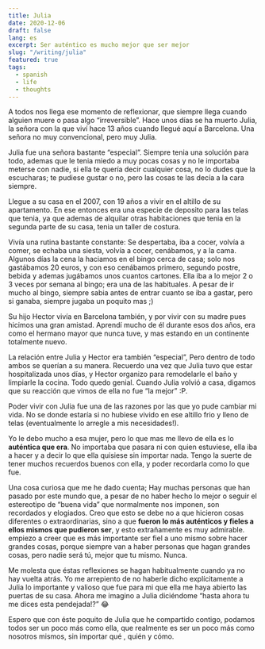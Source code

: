 ```yaml
---
title: Julia
date: 2020-12-06
draft: false
lang: es
excerpt: Ser auténtico es mucho mejor que ser mejor
slug: "/writing/julia"
featured: true
tags:
  - spanish
  - life
  - thoughts
---
```


A todos nos llega ese momento de reflexionar, que siempre llega cuando alguien muere o pasa algo “irreversible”. Hace unos días se ha muerto Julia, la señora con la que viví hace 13 años cuando llegué aquí a Barcelona. Una señora no muy convencional, pero muy Julia.

Julia fue una señora bastante “especial”. Siempre tenia una solución para todo, ademas que le tenia miedo a muy pocas cosas y no le importaba meterse con nadie, si ella te quería decir cualquier cosa, no lo dudes que la escucharas; te pudiese gustar o no, pero las cosas te las decía a la cara siempre.

Llegue a su casa en el 2007, con 19 años a vivir en el altillo de su apartamento. En ese entonces era una especie de deposito para las telas que tenia, ya que ademas de alquilar otras habitaciones que tenia en la segunda parte de su casa, tenia un taller de costura.

Vivía una rutina bastante constante: Se despertaba, iba a cocer, volvía a comer, se echaba una siesta, volvía a cocer, cenábamos, y a la cama. Algunos días la cena la haciamos en el bingo cerca de casa; solo nos gastábamos 20 euros, y con eso cenábamos primero, segundo postre, bebida y ademas jugábamos unos cuantos cartones. Ella iba a lo mejor 2 o 3 veces por semana al bingo; era una de las habituales. A pesar de ir mucho al bingo, siempre sabia antes de entrar cuanto se iba a gastar, pero si ganaba, siempre jugaba un poquito mas ;)

Su hijo Hector vivía en Barcelona también, y por vivir con su madre pues hicimos una gran amistad. Aprendí mucho de él durante esos dos años, era como el hermano mayor que nunca tuve, y mas estando en un continente totalmente nuevo.

La relación entre Julia y Hector era también “especial”, Pero dentro de todo ambos se querían a su manera. Recuerdo una vez que Julia tuvo que estar hospitalizada unos días, y Hector organizo para remodelarle el baño y limpiarle la cocina. Todo quedo genial. Cuando Julia volvió a casa, digamos que su reacción que vimos de ella no fue “la mejor” :P.

Poder vivir con Julia fue una de las razones por las que yo pude cambiar mi vida. No se donde estaría si no hubiese vivido en ese altillo frio y lleno de telas (eventualmente lo arregle a mis necesidades!).

Yo le debo mucho a esa mujer, pero lo que mas me llevo de ella es lo **auténtica que era**. No importaba que pasara ni con quien estuviese, ella iba a hacer y a decir lo que ella quisiese sin importar nada. Tengo la suerte de tener muchos recuerdos buenos con ella, y poder recordarla como lo que fue.

Una cosa curiosa que me he dado cuenta; Hay muchas personas que han pasado por este mundo que, a pesar de no haber hecho lo mejor o seguir el estereotipo de “buena vida” que normalmente nos imponen, son recordados y elogiados. Creo que esto se debe no a que hicieron cosas diferentes o extraordinarias, sino a que **fueron lo más auténticos y fieles a ellos mismos que pudieron ser**, y esto extrañamente es muy admirable. empiezo a creer que es más importante ser fiel a uno mismo sobre hacer grandes cosas, porque siempre van a haber personas que hagan grandes cosas, pero nadie será tú, mejor que tu mismo. Nunca.

Me molesta que éstas reflexiones se hagan habitualmente cuando ya no hay vuelta atrás. Yo me arrepiento de no haberle dicho explícitamente a Julia lo importante y valioso que fue para mi que ella me haya abierto las puertas de su casa. Ahora me imagino a Julia diciéndome “hasta ahora tu me dices esta pendejada!?” 😂

Espero que con éste poquito de Julia que he compartido contigo, podamos todos ser un poco más como ella, que realmente es ser un poco más como nosotros mismos, sin importar qué , quién y cómo.
